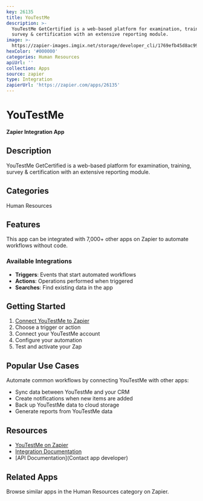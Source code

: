 ```yaml
---
key: 26135
title: YouTestMe
description: >-
  YouTestMe GetCertified is a web-based platform for examination, training,
  survey & certification with an extensive reporting module.
image: >-
  https://zapier-images.imgix.net/storage/developer_cli/1769efb45d8ac993ca91b33cdc0b6149_2.png?auto=format%2Ccompress&ixlib=python-3.0.0&q=50
hexColor: '#000000'
categories: Human Resources
apiUrl: ''
collection: Apps
source: zapier
type: Integration
zapierUrl: 'https://zapier.com/apps/26135'
---
```

# YouTestMe

**Zapier Integration App**

## Description

YouTestMe GetCertified is a web-based platform for examination, training, survey & certification with an extensive reporting module.

## Categories

Human Resources

## Features

This app can be integrated with 7,000+ other apps on Zapier to automate workflows without code.

### Available Integrations

- **Triggers**: Events that start automated workflows
- **Actions**: Operations performed when triggered
- **Searches**: Find existing data in the app

## Getting Started

1. [Connect YouTestMe to Zapier](https://zapier.com/apps/26135)
2. Choose a trigger or action
3. Connect your YouTestMe account
4. Configure your automation
5. Test and activate your Zap

## Popular Use Cases

Automate common workflows by connecting YouTestMe with other apps:

- Sync data between YouTestMe and your CRM
- Create notifications when new items are added
- Back up YouTestMe data to cloud storage
- Generate reports from YouTestMe data

## Resources

- [YouTestMe on Zapier](https://zapier.com/apps/26135)
- [Integration Documentation](https://zapier.com/apps/26135/integrations)
- [API Documentation](Contact app developer)

## Related Apps

Browse similar apps in the Human Resources category on Zapier.
